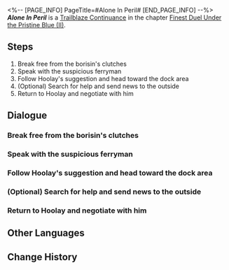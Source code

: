 <%-- [PAGE_INFO]
PageTitle=#Alone In Peril#
[END_PAGE_INFO] --%>
{{Stub|Dialogue.}}
{{Mission Infobox
|id            = 2022203
|title         = 
|image         = Mission Alone In Peril.png{{subst:void|<!--$UPLOAD:<<SpriteOutput/Chronicle/2022203.png>-<Mission Alone In Peril.png>-<Fate's Atlas Images>>-->}}
|type          = Trailblaze Continuance
|event_name    = 
|chapter       = Finest Duel Under the Pristine Blue (II)
|requirements  = [[Trailblaze Continuance]] ''[[A Web of Pasts Rewoven]]'' completed
|summary       = Captured by Hoolay, Jiaoqiu finds himself in a perilous situation, like a piece of meat on the chopping block, with little hope of escape. Despite his dire circumstances, he still seeks answers from Hoolay beyond just trying to save himself.
|characters    = Disguised Borisin; Hoolay; Injured Fugitive; Jiaoqiu; Mok Tok; Starskiff Pilot; Suspicious Ferryman; Trailblazer
|startLocation = [[The Xianzhou Luofu]] - [[Exalting Sanctum]]
|world         = The Xianzhou Luofu
|area          = Exalting Sanctum
|prev          = A Web of Pasts Rewoven
|next          = The Red Warcry
|rewards       = Trailblaze EXP*400; Stellar Jade*50; Traveler's Guide*4; Lost Crystal*8; Credit*30,000
}}
'''''Alone In Peril''''' is a [[Trailblaze Continuance]] in the chapter [[Finest Duel Under the Pristine Blue (II)]].

==Steps==
# Break free from the borisin's clutches
# Speak with the suspicious ferryman
# Follow Hoolay's suggestion and head toward the dock area
# (Optional) Search for help and send news to the outside
# Return to Hoolay and negotiate with him

<!--
==Gameplay Notes==

--><!--
==Trial Character==

-->
==Dialogue==
{{Stub Dialogue}}
===Break free from the borisin's clutches===
{{Mission Description|type=continuance|location=Exalting Sanctum|Having fallen into the wolves' clutches and now at the mercy of their blades, the Yaoqing healer Jiaoqiu is trying his best to find an opportunity to stall for time and split up the borisin... Perhaps, in this battle between fox and wolf, Jiaoqiu will be able to find the secret to curing his superior or a way to escape his current predicament.}}
{{Dialogue Start}}
:{{tx}}
{{Dialogue End}}

===Speak with the suspicious ferryman===
{{Dialogue Start}}
:{{tx}}
{{Dialogue End}}

===Follow Hoolay's suggestion and head toward the dock area===
{{Dialogue Start}}
:{{tx}}
{{Dialogue End}}

===(Optional) Search for help and send news to the outside===
{{Dialogue Start}}
:{{tx}}
{{Dialogue End}}

===Return to Hoolay and negotiate with him===
{{Dialogue Start}}
:{{tx}}
{{Dialogue End}}

==Other Languages==
{{Other Languages
|en   = Alone In Peril
|zhs  = 刀俎横陈，掌中孤魂
|zht  = 刀俎橫陳，掌中孤魂
|ja   = 俎板の鯉、掌中の魂
|ko   = 위태로운 생사, 붙잡힌 고혼
|es   = A solas ante el peligro
|fr   = Seul face à l'ennemi
|ru   = Молот и наковальня, душа в чужих лапах
|th   = โดดเดี่ยวในเงื้อมมือ
|vi   = Một Mình Trong Nguy Hiểm
|de   = Einsam in Gefahr
|id   = Sendiri di Ambang Bahaya
|pt   = Sozinho no Perigo
}}

==Change History==
{{Change History|2.5}}
